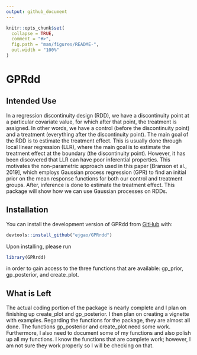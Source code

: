 ```yaml
---
output: github_document
---
```


<!-- README.md is generated from README.Rmd. Please edit that file -->

```r
knitr::opts_chunk$set(
  collapse = TRUE,
  comment = "#>",
  fig.path = "man/figures/README-",
  out.width = "100%"
)
```

# GPRdd

<!-- badges: start -->
<!-- badges: end -->

## Intended Use
In a regression discontinuity design (RDD), we have a discontinuity point at a particular covariate value, for which after that point, the treatment is assigned. In other words, we have a control (before the discontinuity point) and a treatment (everything after the discontinuity point). The main goal of the RDD is to estimate the treatment effect. This is usually done through local linear regression (LLR), where the main goal is to estimate the treatment effect at the boundary (the discontinuity point). However, it has been discovered that LLR can have poor inferential properties. This motivates the non-parametric approach used in this paper [Branson et al., 2019], which employs Gaussian process regression (GPR) to find an initial prior on the mean response functions for both our control and treatment groups. After, inference is done to estimate the treatment effect. This package will show how we can use Gaussian processes on RDDs.


## Installation

You can install the development version of GPRdd from [GitHub](https://github.com/) with:

``` r
devtools::install_github("ejgao/GPRrdd")
```
Upon installing, please run 
```r
library(GPRrdd)
```
in order to gain access to the three functions that are available: gp_prior, gp_posterior, and create_plot.

## What is Left
The actual coding portion of the package is nearly complete and I plan on finishing up create_plot and gp_posterior. I then plan on creating a vignette with examples. Regarding the functions for the package, they are almost all done. The functions gp_posterior and create_plot need some work. Furthermore, I also need to document some of my functions and also polish up all my functions. I know the functions that are complete work; however, I am not sure they work properly so I will be checking on that.

